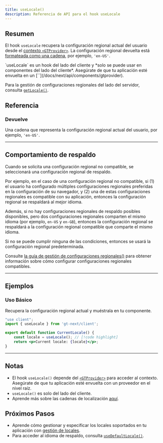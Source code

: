 ```yaml
---
title: useLocale()
description: Referencia de API para el hook useLocale
---
```


## Resumen

El hook `useLocale` recupera la configuración regional actual del usuario desde el [contexto `<GTProvider>`](/docs/next/api/components/gtprovider).
La configuración regional devuelta está [formateada como una cadena](/docs/reference/locale-strings), por ejemplo, `'en-US'`.


<Callout>
    `useLocale` es un hook del lado del cliente y *solo se puede usar en componentes del lado del cliente*.
    Asegúrate de que tu aplicación esté envuelta en un [`<GTProvider>`](/docs/next/api/components/gtprovider).
</Callout>

Para la gestión de configuraciones regionales del lado del servidor, consulta [`getLocale()`](/docs/next/api/helpers/getLocale).

## Referencia

### Devuelve

Una cadena que representa la configuración regional actual del usuario, por ejemplo, `'en-US'`.

---

## Comportamiento de respaldo
Cuando se solicita una configuración regional no compatible, se seleccionará una configuración regional de respaldo.

Por ejemplo, en el caso de una configuración regional no compatible,
si (1) el usuario ha configurado múltiples configuraciones regionales preferidas en la configuración de su navegador,
y (2) una de estas configuraciones regionales es compatible con su aplicación,
entonces la configuración regional se respaldará al mejor idioma.

Además, si no hay configuraciones regionales de respaldo posibles disponibles,
pero dos configuraciones regionales comparten el mismo idioma (por ejemplo, `en-US` y `en-GB`),
entonces la configuración regional se respaldará a la configuración regional compatible que comparte el mismo idioma.

Si no se puede cumplir ninguna de las condiciones, entonces se usará la configuración regional predeterminada.

Consulte [la guía de gestión de configuraciones regionales()](/docs/next/reference/locale-management) para obtener información sobre cómo configurar configuraciones regionales compatibles.

---

## Ejemplos

### Uso Básico

Recupera la configuración regional actual y muéstrala en tu componente.

```jsx title="CurrentLocale.jsx" copy
"use client";
import { useLocale } from 'gt-next/client';

export default function CurrentLocale() {
    const locale = useLocale(); // [!code highlight]
    return <p>Current locale: {locale}</p>;
}
```

---


## Notas
 * El hook `useLocale()` depende del [`<GTProvider>`](/docs/next/api/components/gtprovider) para acceder al contexto. Asegúrate de que tu aplicación esté envuelta con un proveedor en el nivel raíz.
 * `useLocale()` es solo del lado del cliente.
 * Aprende más sobre las cadenas de localización [aquí](/docs/reference/locale-strings).

## Próximos Pasos
 * Aprende cómo gestionar y especificar los locales soportados en tu aplicación con [gestión de locales](/docs/next/reference/locale-management).
 * Para acceder al idioma de respaldo, consulta [`useDefaultLocale()`](/docs/next/api/helpers/useDefaultLocale).